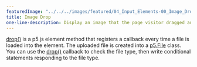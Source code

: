 ---
featuredImage: "../../../images/featured/04_Input_Elements-00_Image_Drop-thumbnail.png"
title: Image Drop
one-line-description: Display an image that the page visitor dragged and dropped.
---

<a href="https://p5js.org/reference/#/p5.Element/drop" target="_blank">drop()</a>
is a p5.js element method that registers a callback every time a file is loaded 
into the element. The uploaded file is created into a 
<a href="https://p5js.org/reference/#/p5.File" target="_blank">p5.File</a> 
class. You can use the 
<a href="https://p5js.org/reference/#/p5.Element/drop" target="_blank">drop()</a> 
callback to check the file type, then write conditional statements responding to 
the file type.